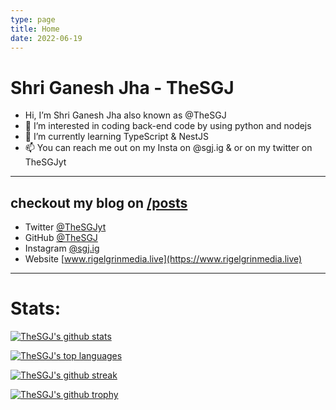 ```yaml
---
type: page
title: Home
date: 2022-06-19
---
```


# Shri Ganesh Jha - TheSGJ

- Hi, I’m Shri Ganesh Jha also known as @TheSGJ
- 👀 I’m interested in coding back-end code by using python and nodejs
- 🌱 I’m currently learning TypeScript & NestJS
- 📫 You can reach me out on my Insta on @sgj.ig & or on my twitter on TheSGJyt
---
## checkout my blog on [/posts](/posts)
- Twitter [@TheSGJyt](https://twitter.com/thesgjyt)
- GitHub [@TheSGJ](https://github.com/thesgj)
- Instagram [@sgj.ig](https://instagram.com/sgj.ig)
- Website [www.rigelgrinmedia.live](https://www.rigelgrinmedia.live)


---

# Stats:

[![TheSGJ's github stats](https://github-readme-stats.vercel.app/api?username=TheSGJ&theme=blue-green)](https://github.com/thesgj)

[![TheSGJ's top languages](https://github-readme-stats.vercel.app/api/top-langs/?username=TheSGJ&theme=blue-green)](https://github.com/thesgj)

[![TheSGJ's github streak](https://github-readme-streak-stats.herokuapp.com/?user=TheSGJ&theme=blue-green)](https://github.com/thesgj)

[![TheSGJ's github trophy](https://github-profile-trophy.vercel.app/?username=TheSGJ&row=1)](https://github.com/thesgj)
